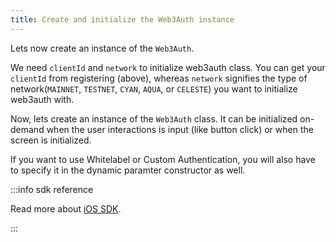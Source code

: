 ```yaml
---
title: Create and initialize the Web3Auth instance
---
```


Lets now create an instance of the `Web3Auth`.

We need `clientId` and `network` to initialize web3auth class. You can get your `clientId` from registering (above), whereas `network` signifies the
type of network(`MAINNET`, `TESTNET`, `CYAN`, `AQUA`, or `CELESTE`) you want to initialize web3auth with.

Now, lets create an instance of the `Web3Auth` class. It can be initialized on-demand when the user interactions is input (like button click) or when
the screen is initialized.

If you want to use Whitelabel or Custom Authentication, you will also have to specify it in the dynamic paramter constructor as well.

:::info sdk reference

Read more about [iOS SDK](/sdk/pnp/ios).

:::
